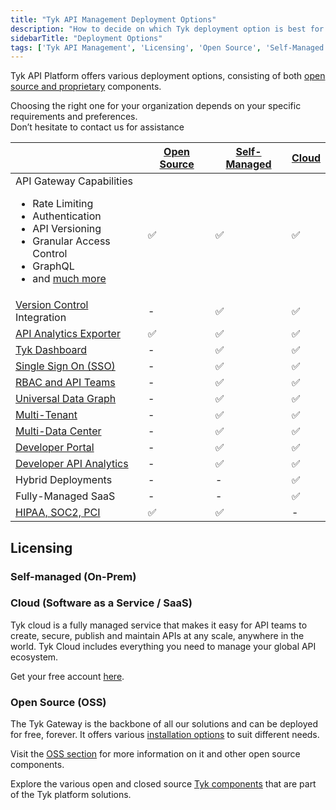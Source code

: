 ```yaml
---
title: "Tyk API Management Deployment Options"
description: "How to decide on which Tyk deployment option is best for you"
sidebarTitle: "Deployment Options"
tags: ['Tyk API Management', 'Licensing', 'Open Source', 'Self-Managed', 'Tyk Cloud', 'API Gateway']
---
```



Tyk API Platform offers various deployment options, consisting of both [open source and proprietary](tyk-stack)
components.

Choosing the right one for your organization depends on your specific requirements and preferences.
<br />Don’t hesitate to contact us for assistance <ButtonLeft href="https://tyk.io/contact/" color="green" content="Contact us" />

|                                                                                                                                                                                                                                    | [Open Source](tyk-open-source)  |   [Self-Managed](tyk-self-managed#installation-options-for-tyk-self-managed)      |  [Cloud](https://account.cloud-ara.tyk.io/signup)
|------------------------------------------------------------------------------------------------------------------------------------------------------------------------------------------------------------------------------------|----------------|-------------------|---------
| API Gateway Capabilities <br /> <ul><li>Rate Limiting</li><li>Authentication</li> <li>API Versioning</li><li>Granular Access Control</li><li>GraphQL</li>  <li>and [much more](tyk-open-source)</li></ul> | ✅             |✅	              |✅
| [Version Control](api-management/automations/sync) Integration                                                                                                                                                      | -		      |✅	              |✅
| [API Analytics Exporter](tyk-pump)                                                                                                                                                                                   | ✅		      |✅	              |✅	 
| [Tyk Dashboard](tyk-dashboard)                                                                                                                                                                                       | -	          |✅	              |✅	 
| [Single Sign On (SSO)](api-management/external-service-integration#single-sign-on-sso)                                                                                                                                                         | -	          |✅	              |✅	      
| [RBAC and API Teams](api-management/user-management#)                                                                                                                                                                             | -	          |✅	              |✅	      
| [Universal Data Graph](api-management/data-graph#overview)                                                                                                                                                                         | -	          |✅	              |✅	      
| [Multi-Tenant](api-management/dashboard-configuration#organizations)                                                                                                                                           | -	          |✅	              |✅	      
| [Multi-Data Center](api-management/mdcb#managing-geographically-distributed-gateways-to-minimize-latency-and-protect-data-sovereignty)                                                                                                                                                                           | -	          |✅	              |✅	      
| [Developer Portal](tyk-developer-portal)                                                                                                                                                                             | -		      |✅	              |✅	 
| [Developer API Analytics](api-management/dashboard-configuration#traffic-analytics)                                                                                                                                                                   | -		      |✅	              |✅	   
| Hybrid Deployments                                                                                                                                                                                                                 | -		      |-	              |✅
| Fully-Managed SaaS                                                                                                                                                                                                                 | -		      |-	              |✅
| [HIPAA, SOC2, PCI](https://tyk.io/governance-and-auditing/)                                                                                                                                                                        | ✅		      |✅	              | -


## Licensing

### Self-managed (On-Prem)

<SelfManagedLicensingInclude/>

### Cloud (Software as a Service / SaaS)

Tyk cloud is a fully managed service that makes it easy for API teams to create, secure, publish and maintain APIs at any scale, anywhere in the world. Tyk Cloud includes everything you need to manage your global API ecosystem.

Get your free account [here](https://tyk.io/sign-up/).

### Open Source (OSS)

The Tyk Gateway is the backbone of all our solutions and can be deployed for free, forever. It offers various [installation options](tyk-open-source#installation-options-for-tyk-gateway) to suit different needs.

Visit the [OSS section](tyk-open-source) for more information on it and other open source components.

Explore the various open and closed source [Tyk components](tyk-stack) that are part of the Tyk platform solutions.

